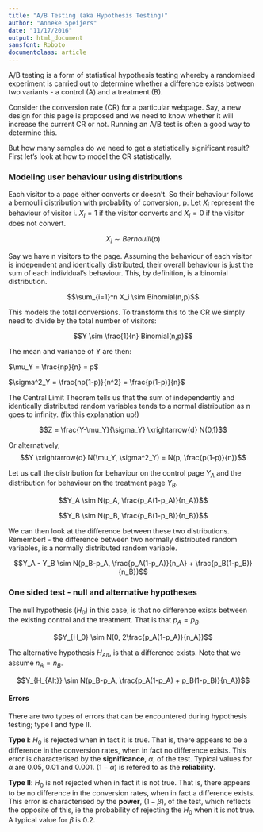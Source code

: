 ```yaml
---
title: "A/B Testing (aka Hypothesis Testing)"
author: "Anneke Speijers"
date: "11/17/2016"
output: html_document
sansfont: Roboto
documentclass: article
---
```


A/B testing is a form of statistical hypothesis testing whereby a randomised experiment is carried out to determine whether a difference exists between two variants - a control (A) and a treatment (B).  

Consider the conversion rate (CR) for a particular webpage. Say, a new design for this page is proposed and we need to know whether it will increase the current CR or not. Running an A/B test is often a good way to determine this. 
  
But how many samples do we need to get a statistically significant result? First let's look at how to model the CR statistically.


### Modeling user behaviour using distributions

Each visitor to a page either converts or doesn't. So their behaviour follows a bernoulli distribution with probablity of conversion, p. Let $X_i$ represent the behaviour of visitor i. $X_i=1$ if the visitor converts and $X_i=0$ if the visitor does not convert. 

$$X_i \sim Bernoulli(p)$$

Say we have n visitors to the page. Assuming the behaviour of each visitor is independent and identically distributed, their overall behaviour is just the sum of each individual's behaviour. This, by definition, is a binomial distribution.

$$\sum_{i=1}^n X_i \sim Binomial(n,p)$$

This models the total conversions. To transform this to the CR we simply need to divide by the total number of visitors:

$$Y \sim \frac{1}{n} Binomial(n,p)$$

The mean and variance of Y are then:

$\mu_Y = \frac{np}{n} = p$

$\sigma^2_Y = \frac{np(1-p)}{n^2} = \frac{p(1-p)}{n}$


The Central Limit Theorem tells us that the sum of independently and identically distributed random variables tends to a normal distribution as n goes to infinity. (fix this explanation up!)

$$Z = \frac{Y-\mu_Y}{\sigma_Y} \xrightarrow{d} N(0,1)$$

Or alternatively,
$$Y \xrightarrow{d} N(\mu_Y, \sigma^2_Y) = N(p, \frac{p(1-p)}{n})$$

Let us call the distribution for behaviour on the control page $Y_A$ and the distribution for behaviour on the treatment page $Y_B$. 

$$Y_A \sim N(p_A, \frac{p_A(1-p_A)}{n_A})$$

$$Y_B \sim N(p_B, \frac{p_B(1-p_B)}{n_B})$$

We can then look at the difference between these two distributions. Remember! - the difference between two normally distributed random variables, is a normally distributed random variable. 

$$Y_A - Y_B \sim N(p_B-p_A, \frac{p_A(1-p_A)}{n_A} + \frac{p_B(1-p_B)}{n_B})$$


### One sided test - null and alternative hypotheses

The null hypothesis $(H_0)$ in this case, is that no difference exists between the existing control and the treatment. That is that $p_A=p_B$. 

$$Y_{H_0} \sim N(0, 2\frac{p_A(1-p_A)}{n_A})$$

The alternative hypothesis $H_{Alt}$, is that a difference exists. Note that we assume $n_A = n_B$. 

$$Y_{H_{Alt}} \sim N(p_B-p_A, \frac{p_A(1-p_A) + p_B(1-p_B)}{n_A})$$

#### Errors
There are two types of errors that can be encountered during hypothesis testing; type I and type II.

**Type I**: $H_0$ is rejected when in fact it is true. That is, there appears to be a difference in the conversion rates, when in fact no difference exists. This error is characterised by the **significance**, $\alpha$, of the test. Typical values for $\alpha$ are 0.05, 0.01 and 0.001. $(1-\alpha)$ is refered to as the **reliability**. 

**Type II**: $H_0$ is not rejected when in fact it is not true. That is, there appears to be no difference in the conversion rates, when in fact a difference exists. This error is characterised by the **power**, $(1-\beta)$, of the test, which reflects the opposite of this, ie the probability of rejecting the $H_0$ when it is not true. A typical value for $\beta$ is 0.2. 


```r

```


```r

```

